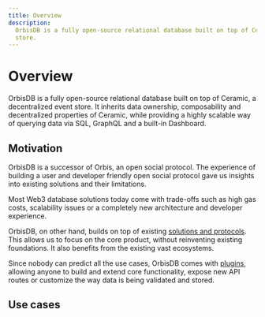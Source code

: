 ```yaml
---
title: Overview
description:
  OrbisDB is a fully open-source relational database built on top of Ceramic, a decentralized event
  store.
---
```



# Overview

OrbisDB is a fully open-source relational database built on top of Ceramic, a decentralized event
store. It inherits data ownership, composability and decentralized properties of Ceramic, while
providing a highly scalable way of querying data via SQL, GraphQL and a built-in Dashboard.

<Cards>
  <Card href="" title="Easy setup" />
  <Card href="" title="Scalability" />
  <Card href="" title="Decentralized" />
  <Card href="" title="Composable" />
  <Card href="" title="Contextualized" />
  <Card href="" title="Data ownership" />
  <Card href="" title="Customizable" />
  <Card href="" title="PostgreSQL" />
  <Card href="" title="GraphQL" />
</Cards>

## Motivation

OrbisDB is a successor of Orbis, an open social protocol. The experience of building a user and
developer friendly open social protocol gave us insights into existing solutions and their
limitations.

Most Web3 database solutions today come with trade-offs such as high gas costs, scalability issues
or a completely new architecture and developer experience.

OrbisDB, on other hand, builds on top of existing
[solutions and protocols](/databases/orbisdb-managing-data/architecture). This allows us to focus on
the core product, without reinventing existing foundations. It also benefits from the existing vast
ecosystems.

Since nobody can predict all the use cases, OrbisDB comes with
[plugins](/databases/orbisdb-plugins), allowing anyone to build and extend core functionality,
expose new API routes or customize the way data is being validated and stored.

## Use cases

<Cards>
  <Card href="" title="Social platform" />
  <Card href="" title="Forum" />
  <Card href="" title="Web apps" />
  <Card href="" title="DeSci" />
  <Card href="" title="DePin" />
  <Card href="" title="Data pipelines" />
</Cards>
